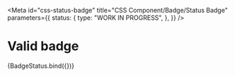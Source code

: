 <!-- @license CC0-1.0 -->


<Meta
  id="css-status-badge"
  title="CSS Component/Badge/Status Badge"
  parameters={{
    status: {
      type: "WORK IN PROGRESS",
    },
  }}
/>

# Valid badge

<Canvas>
  <Story
    name="--valid"
    args={{
      status: "valid",
      textContent: "valid",
    }}
  >
    {BadgeStatus.bind({})}
  </Story>
</Canvas>
